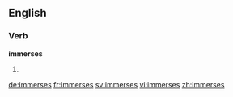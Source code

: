 ==English==

===Verb===
'''immerses'''

# {{en-third-person singular of|immerse}}

[[de:immerses]]
[[fr:immerses]]
[[sv:immerses]]
[[vi:immerses]]
[[zh:immerses]]